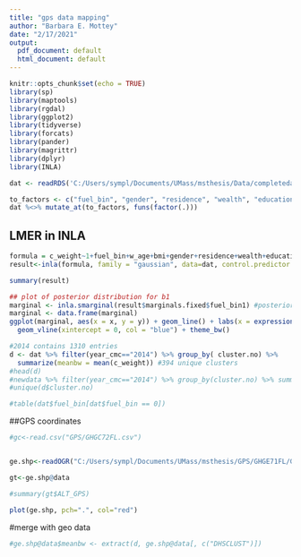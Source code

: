 ```yaml
---
title: "gps data mapping"
author: "Barbara E. Mottey"
date: "2/17/2021"
output:
  pdf_document: default
  html_document: default
---
```


```r
knitr::opts_chunk$set(echo = TRUE)
library(sp)
library(maptools)
library(rgdal)
library(ggplot2)
library(tidyverse)
library(forcats)
library(pander)
library(magrittr)
library(dplyr)
library(INLA)
```


```r
dat <- readRDS('C:/Users/sympl/Documents/UMass/msthesis/Data/completedata.rds')

to_factors <- c("fuel_bin", "gender", "residence", "wealth", "education", "marital_s", "region")
dat %<>% mutate_at(to_factors, funs(factor(.)))
```


## LMER in INLA
```r

formula = c_weight~1+fuel_bin+w_age+bmi+gender+residence+wealth+education+marital_s+ f(region, model = "iid")
result<-inla(formula, family = "gaussian", data=dat, control.predictor = list(compute = TRUE))

summary(result)
```


```r
## plot of posterior distribution for b1
marginal <- inla.smarginal(result$marginals.fixed$fuel_bin1) #posterior distn of b1 is stored here
marginal <- data.frame(marginal)
ggplot(marginal, aes(x = x, y = y)) + geom_line() + labs(x = expression(beta[1]), y = "Density") +
  geom_vline(xintercept = 0, col = "blue") + theme_bw()
```



```r
#2014 contains 1310 entries
d <- dat %>% filter(year_cmc=="2014") %>% group_by( cluster.no) %>% 
  summarize(meanbw = mean(c_weight)) #394 unique clusters
#head(d)
#newdata %>% filter(year_cmc=="2014") %>% group_by(cluster.no) %>% summarise(meanbw = mean(c_weight)) #417 unique clusters
#unique(d$cluster.no)

#table(dat$fuel_bin[dat$fuel_bin == 0])
```

##GPS coordinates
```r
#gc<-read.csv("GPS/GHGC72FL.csv")


ge.shp<-readOGR("C:/Users/sympl/Documents/UMass/msthesis/GPS/GHGE71FL/GHGE71FL.shp")

gt<-ge.shp@data

#summary(gt$ALT_GPS)

plot(ge.shp, pch=".", col="red")
```


#merge with geo data
```r
#ge.shp@data$meanbw <- extract(d, ge.shp@data[, c("DHSCLUST")])
```

